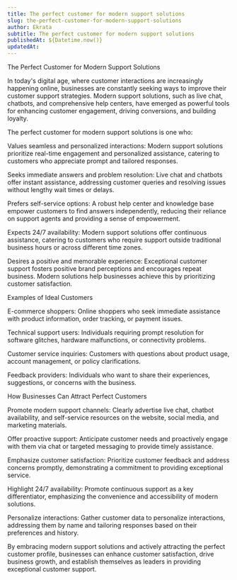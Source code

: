 ```yaml
---
title: The perfect customer for modern support solutions 
slug: the-perfect-customer-for-modern-support-solutions 
author: Ekrata
subtitle: The perfect customer for modern support solutions  
publishedAt: ${Datetime.now()}
updatedAt:
---
```


The Perfect Customer for Modern Support Solutions

In today's digital age, where customer interactions are increasingly happening online, businesses are constantly seeking ways to improve their customer support strategies. Modern support solutions, such as live chat, chatbots, and comprehensive help centers, have emerged as powerful tools for enhancing customer engagement, driving conversions, and building loyalty.

The perfect customer for modern support solutions is one who:

Values seamless and personalized interactions: Modern support solutions prioritize real-time engagement and personalized assistance, catering to customers who appreciate prompt and tailored responses.

Seeks immediate answers and problem resolution: Live chat and chatbots offer instant assistance, addressing customer queries and resolving issues without lengthy wait times or delays.

Prefers self-service options: A robust help center and knowledge base empower customers to find answers independently, reducing their reliance on support agents and providing a sense of empowerment.

Expects 24/7 availability: Modern support solutions offer continuous assistance, catering to customers who require support outside traditional business hours or across different time zones.

Desires a positive and memorable experience: Exceptional customer support fosters positive brand perceptions and encourages repeat business. Modern solutions help businesses achieve this by prioritizing customer satisfaction.

Examples of Ideal Customers

E-commerce shoppers: Online shoppers who seek immediate assistance with product information, order tracking, or payment issues.

Technical support users: Individuals requiring prompt resolution for software glitches, hardware malfunctions, or connectivity problems.

Customer service inquiries: Customers with questions about product usage, account management, or policy clarifications.

Feedback providers: Individuals who want to share their experiences, suggestions, or concerns with the business.

How Businesses Can Attract Perfect Customers

Promote modern support channels: Clearly advertise live chat, chatbot availability, and self-service resources on the website, social media, and marketing materials.

Offer proactive support: Anticipate customer needs and proactively engage with them via chat or targeted messaging to provide timely assistance.

Emphasize customer satisfaction: Prioritize customer feedback and address concerns promptly, demonstrating a commitment to providing exceptional service.

Highlight 24/7 availability: Promote continuous support as a key differentiator, emphasizing the convenience and accessibility of modern solutions.

Personalize interactions: Gather customer data to personalize interactions, addressing them by name and tailoring responses based on their preferences and history.

By embracing modern support solutions and actively attracting the perfect customer profile, businesses can enhance customer satisfaction, drive business growth, and establish themselves as leaders in providing exceptional customer support.



